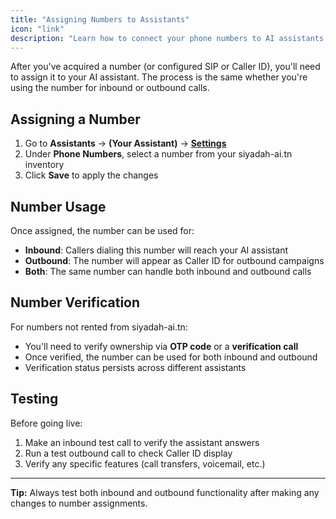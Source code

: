 ```yaml
---
title: "Assigning Numbers to Assistants"
icon: "link"
description: "Learn how to connect your phone numbers to AI assistants for both inbound and outbound calls"
---
```


After you've acquired a number (or configured SIP or Caller ID), you'll need to assign it to your AI assistant. The process is the same whether you're using the number for inbound or outbound calls.

## Assigning a Number

1. Go to **Assistants** → **(Your Assistant)** → **[Settings](/ai-assistants/settings/general#phone-number-configuration)**
2. Under **Phone Numbers**, select a number from your siyadah-ai.tn inventory
3. Click **Save** to apply the changes

## Number Usage

Once assigned, the number can be used for:

- **Inbound**: Callers dialing this number will reach your AI assistant
- **Outbound**: The number will appear as Caller ID for outbound campaigns
- **Both**: The same number can handle both inbound and outbound calls

## Number Verification

For numbers not rented from siyadah-ai.tn:

- You'll need to verify ownership via **OTP code** or a **verification call**
- Once verified, the number can be used for both inbound and outbound
- Verification status persists across different assistants

## Testing

Before going live:

1. Make an inbound test call to verify the assistant answers
2. Run a test outbound call to check Caller ID display
3. Verify any specific features (call transfers, voicemail, etc.)

---

**Tip:** Always test both inbound and outbound functionality after making any changes to number assignments.
